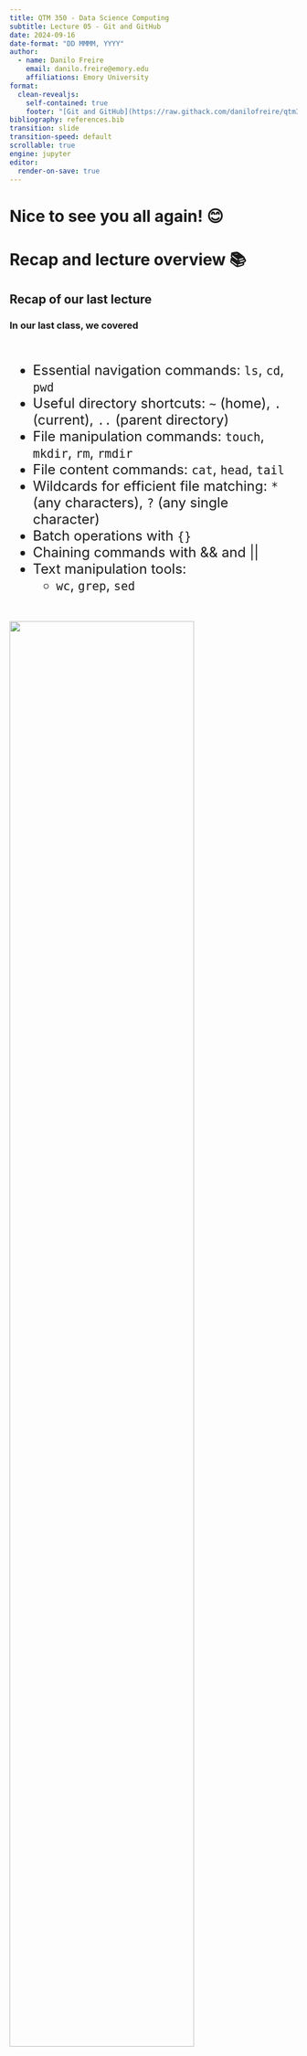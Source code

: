 ```yaml
---
title: QTM 350 - Data Science Computing
subtitle: Lecture 05 - Git and GitHub
date: 2024-09-16
date-format: "DD MMMM, YYYY"
author:
  - name: Danilo Freire
    email: danilo.freire@emory.edu
    affiliations: Emory University
format:
  clean-revealjs:
    self-contained: true
    footer: "[Git and GitHub](https://raw.githack.com/danilofreire/qtm350/main/lectures/lecture-05/05-git-github.html)"
bibliography: references.bib
transition: slide
transition-speed: default
scrollable: true
engine: jupyter
editor:
  render-on-save: true
---
```


# Nice to see you all again! 😊 {background-color="#2d4563"}

# Recap and lecture overview 📚 {background-color="#2d4563"}

## Recap of our last lecture
### In our last class, we covered

:::{style="margin-top: 30px; font-size: 24px;"}
:::{.colunms}
:::{.column size="50%"}
- Essential navigation commands: `ls`, `cd`, `pwd`
- Useful directory shortcuts: `~` (home), `.` (current), `..` (parent directory)
- File manipulation commands: `touch`, `mkdir`, `rm`, `rmdir`
- File content commands: `cat`, `head`, `tail`
- Wildcards for efficient file matching: `*` (any characters), `?` (any single character)
- Batch operations with `{}`
- Chaining commands with && and ||
- Text manipulation tools: 
  - `wc`, `grep`, `sed`
:::

:::{.column size="50%"}
![](figures/home.jpg){width="80%"}
:::
:::
:::

## Today's lecture

:::{style="margin-top: 30px; font-size: 24px;"}
:::{.colunms}
:::{.column size="50%"}
- Learn how to think in terms of projects
- Introduction to version control systems
- What is Git and why use it?
- How to add, commit, and push changes to a repository
- GitHub and its role in collaborative projects
- How to fork, clone, and create pull requests
- How to resolve conflicts
- Best practices for using Git and GitHub
:::

:::{.column size="50%"}
![](figures/git.png)
![](figures/github.png)
:::
:::
:::

# Project management 📂 {background-color="#2d4563"}

## Taming chaos

:::{style="margin-top: 30px; font-size: 24px;"}
:::{.colunms}
::: {.column width="50%"}
In the data science workflow, there are [two sorts of surprises and cognitive stress]{.alert}:

:::{.incremental}
1. Analytical (often good)
2. Infrastructural (almost always bad)
:::

:::{.incremental}
- [Analytical surprise]{.alert} is when you learn something from or about the data.

- [Infrastructural surprise]{.alert} is when you discover that:

- You can't find what you did before.
- The analysis code breaks.
- The report doesn't compile.
- The collaborator can't run your code.

- Good project management lets you focus on the [right kind of stress]{.alert}.
:::
:::

::: {.column width="50%" layout-valign="center"}
![](figures/pippi-langstrumpf.gif){width="80%"}
:::
:::
:::

## Keeping Future-you happy

:::{style="margin-top: 30px; font-size: 24px;"}
:::{.incremental}
- It’s often tempting to set up a project assuming that you will be the only person working on it, e.g. as homework.
- [That’s almost never true]{.alert}.
- Coauthors and collaborators happen to the best of us.
- Even if not, there's someone else who you always have to keep happy: [Future-you]{.alert}.
- Future-you is really the one you organise your projects for.
- Most importantly, they are who will enjoy the fruits of your data science labour, or have to fight back your chaos.
- So, [be kind to Future-you]{.alert}. Establish a good workflow. You'll thank yourself later.

:::{style="text-align: center;"}
![](figures/fox.png){width="40%"}
:::
:::
:::

## Project setup 👷🏻‍♀️👷🏽‍♂️

:::{style="margin-top: 30px; font-size: 24px;"}
:::{.columns}
:::{.column size="50%"}
You should [always]{.alert} think in terms of projects.

A project is a [self-contained unit of data science work]{.alert} that can be

:::{.incremental}
- Shared (e.g., with collaborators)
- Recreated by others (including Future-you)
- Packaged (e.g., as a report)
- Dumped (exported or archived)
:::
:::

:::{.column size="50%"}
:::{.fragment .fade-in}
A project contains:

:::{.incremental}
- [Content]{.alert}, e.g., raw data, processed data, scripts, functions, documents and other output

- [Metadata]{.alert}, e.g., information about tools for running it (required libraries, compilers), version history
:::

:::{style="margin-top: 20px;"}
:::{.fragment .fade-in}
For R projects for example:

- Projects are folders/directories.
- Metadata is the [RStudio project](https://support.rstudio.com/hc/en-us/articles/200526207-Using-Projects) (`.Rproj`) files (perhaps augmented with the output of [renv](https://rstudio.github.io/renv/articles/renv.html) for dependency management) and `.git`.
:::
:::
:::
:::
:::
:::

## Project setup: Directories
### Recommendations

:::{style="margin-top: 30px; font-size: 22px;"}
:::{.columns}
:::{.column size="50%"}
- One parent folder contains [everything]{.alert} inside it.
- You decide what goes in the project folder. The project dictates the structure.
- Keep [input separate from output]{.alert}. Definitely separate raw from processed data!
- [All internal paths are relative]{.alert}. Absolute paths are bad paths. Don't feed functions with paths like `"/Users/me/data/thing.csv"`.
- Those paths will not work outside your computer (or maybe not even there, some days/weeks/months ahead).
:::

:::{.column size="50%"}
![](figures/rproject-setup.png){width="300"}
:::
:::
:::

## Project setup: Scripts

:::{style="margin-top: 30px; font-size: 22px;"}
:::{.columns}
:::{.column size="50%"}
- Scripts are the [glue]{.alert} that holds your project together.
- They should be [readable]{.alert} and [reproducible]{.alert}.
- Names should [only include letters and numbers]{.alert} with dashes `-` or underscores `_` to separate words.
- Use numbering to indicate the order in which files should be run:
  - `00-setup.py`
  - `01-import-data.py`
  - `02-preprocess-data.py`

- Write short, modular scripts. Every script serves a purpose in your pipeline.
- Put the setup first (e.g., `library()` and `source()`).
- [Always comment more than you usually do]{.alert}.
:::

:::{.column size="50%"}
![](figures/file_management.png){width="70%"}
:::
:::
:::

# Version control systems 🔄 {background-color="#2d4563"}

## What is version control?

:::{style="margin-top: 30px; font-size: 24px;"}
:::{.columns}
:::{.column size="50%"}
:::{.incremental}
- Version Control is a way to [track your files]{.alert}
- It is usually saved in [a series of snapshots and branches]{.alert}, which you can move back and forth between
- Version Control allows you to view how project has progressed over time
- It allows you to:
  - Distribute your file changes over time
  - Prevent against data loss/damage by creating backup snapshots
  - Manage complex project structures (e.g. Linux)
:::
:::

:::{.column size="50%"}
![](figures/01-version-control.png){width="70%"}
:::
:::
:::

## Why version control?

:::{style="margin-top: 30px; font-size: 24px; text-align: center;"}
![](http://phdcomics.com/comics/archive/phd101212s.gif){width="40%"}
:::

## More reasons to use version control

:::{style="margin-top: 30px; font-size: 24px;"}
:::{.columns}
:::{.column size="50%"}
**Have you ever...**

- Changed your code, realised it was a mistake and wanted to revert back?
- Lost code or had a backup that was too old?
- Wanted to see the difference between different versions of your code?
- Wanted to review the history of some code?
- Wanted to submit a change to someone else's code?
- Wanted to see how much work is being done, when, and by whom?

[Version control can help with all of these]{.alert}.
:::

:::{.column size="50%"}
![](figures/version-control-joke-2.jpeg){width="70%"}
:::
:::
:::

# Git and GitHub 🐙 {background-color="#2d4563"}

## What is Git?

:::{style="margin-top: 30px; font-size: 22px;"}
:::{.columns}
:::{.column size="50%"}
![](figures/git.png){width="30%"}

- Git is a [distributed version control system]{.alert}.
- Imagine if your Dropbox and the "Track changes" feature in MS Word had a baby.
- In fact, it's even better than that because [Git is optimised for code]{.alert}
- There is a learning curve, but it's worth it.
- Being familiar with [Git is taken for granted]{.alert} when you interact with other data scientists.
- It is [not the only version control software](https://en.wikipedia.org/wiki/Comparison_of_version-control_software), but certainly the most popular one.
- According to [StackOverflow's 2022 Developer Survey](https://survey.stackoverflow.co/2022/#version-control-systems), about 94% of developers use Git.
:::

:::{.column size="50%"}
![](figures/github.png){width="45%"}

- [Git and GitHub are distinct things]{.alert}.
- [GitHub is an online hosting platform]{.alert} that allows you to host your code online.
- It relies on Git and makes some of its functionality more accessible.
- Also, it provides many more useful features to collaborate with others. 
- Just like we don't *need* Rstudio to run R code, we don't *need* GitHub to use Git... But it will make our lives easier.
:::
:::
:::

## Git: some background

:::{style="margin-top: 30px; font-size: 24px;"}
:::{.columns}
::: {.column width="50%"}
**Where does Git come from?**

- Git was created in 2005 by Linux creator [Linus Torvalds](https://en.wikipedia.org/wiki/Linus_Torvalds).
- The initial motivation was to have a non-proprietary version control system to manage Linux kernel development.
- Check out this (quite opinionated) [talk by Linus Torvalds on Git](https://www.youtube.com/watch?v=4XpnKHJAok8) two years after its creation.
- There are many [Git GUIs](https://en.wikipedia.org/wiki/Comparison_of_Git_GUIs), giving you the option to use git without the shell (often with reduced functionality). Popular choices are the [GitHub Desktop](https://desktop.github.com/), and the [integration with VS Code](https://code.visualstudio.com/docs/editor/versioncontrol).
:::

::: {.column width="50%"}
:::{style="text-align: center;"}
![](figures/git-vscode.png){width="50%"}
:::
:::
:::
:::

## GitHub: some background

:::{style="margin-top: 30px; font-size: 22px;"}
:::{.columns}
:::{.column size="50%"}
**Where does GitHub come from?**

- GitHub was created in 2008 and is now owned by Microsoft.
- GitHub offers various subscription plans and has expanded its services beyond hosting Git-based version control.
- GitHub is also widely used to document scientific projects, host websites, and more.
- GitHub is a [social network for developers]{.alert}. It's like Facebook, but for code.
- [I'm a big fan of GitHub!]{.alert}. [My website](https://danilofreire.github.io/) and, as you know, [this course](https://danilofreire.github.io/qtm350) are hosted on there.
:::

:::{.column size="50%"}
- [Please create an educational account](https://github.com/education/students) to get free access to GitHub Pro. Use your Emory email address.
- You will receive a [GitHub Student Developer Pack](https://education.github.com/pack) with many freebies, including [GitHub Copilot](https://copilot.github.com/), which is an AI tool that helps you write code.
- We will talk about Copilot in a future lecture, but you can start using it now.

:::{style="text-align: center;"}
![](figures/professorcat.png){width="40%"}
:::
:::
:::
:::

## Second step: install Git

:::{style="margin-top: 30px; font-size: 24px;"}
Again, Git is an independent piece of software. You need to have it installed on your machine to call it from the command line or VS Code

Chances are that that's already the case. Here's how you can check using the command line:

```verbatim
which git
```

And here's how you can check the version:

```verbatim
git --version
```

If you want to install (or update) Git on your Mac/Linux machine, I recommend using [Homebrew](https://brew.sh/), "the missing package manager for macOS (or Linux)":

```verbatim
brew install git
```

To install/update Git for Windows, check out [happygitwithr.com](https://happygitwithr.com/install-git.html).
:::

## Third step: introduce yourself to Git

:::{style="margin-top: 30px; font-size: 24px;"}
This is particularly important when you work with Git but without the GitHub overhead. The idea is to define how your commits are labelled. Others should easily identify your commits as coming from you.

Have you already introduced yourself to Git? Find it out:

```verbatim
git config --list
```

Still have to introduce yourself? To that end, we set our user name and email address like this:

```verbatim
git config --global user.name 'danilofreire'
git config --global user.email 'danilo.freire@emory.edu'
```

The user name can be (but does not have to be) your GitHub user name. The email address should definitely be the one associated with your GitHub account.

Check out [these setup instructions](https://swcarpentry.github.io/git-novice/02-setup.html) from [Software Carpentry](https://software-carpentry.org/about/) to learn about more configuration options.
:::

# Git from the shell 🐚 {background-color="#2d4563"}

## Repositories

:::{style="margin-top: 30px; font-size: 24px;"}
:::{.columns}
:::{.column size="50%"}
- Repositories, usually called ‘repos’, store the full history and source control of a project.
- They can either be hosted locally, or on a shared server, such as `GitHub`.
- Most repositories are stored on `GitHub`, while core contributors make copies of the repository on their machine and update the repository using the `push/pull` system.
- Any repository stored somewhere other than locally is called a ‘remote repository’.
:::

:::{.column size="50%"}
:::{style="text-align: center;"}
![](figures/03-version-control.png){width="60%"}
:::
:::
:::
:::

## {background-image="figures/qtm350-repo.png"}

## Repos vs Directories

:::{style="margin-top: 30px; font-size: 24px;"}
:::{.columns}
:::{.column size="50%"}
- Repositories are [timelines of the entire project]{.alert}, including all changes made previously.
- Directories, or ‘working directories’ are projects at their [current state in time]{.alert}.
- Any local directory interacting with a repository is technically a repository itself, however, it is better to call these directories ‘local repositories’, as they are instances of a remote repository.
:::

::: {.column width="50%"}
:::{style="text-align: center;"}
![](figures/04-version-control.png){width="100%"}
:::
:::
::: 
:::

## Workflow Diagram

:::{style="margin-top: 30px; font-size: 24px;"}
:::{.columns}
:::{.column size="50%"}
- This diagram shows a little bit about how the basic Git workflow process works
- The staging area is the bundle of all the modifications to the project that are going to be committed.
- A ‘commit’ is similar to taking a snapshot of the current state of the project, then storing it on a timeline.
:::

::: {.column width="50%"}
:::{style="text-align: center;"}
![](figures/05-version-control.jpg){width="50%"}
:::
:::
::: 
:::

## Main Git commands

:::{style="margin-top: 30px; font-size: 22px;"}
:::{.columns}
:::{.column size="50%"}
- `git init`: Initialises a new Git repository.
- `git clone`: Copies an existing Git repository.
- `git add`: Adds changes to the staging area.
- `git commit`: Commits changes to the repository.
- `git push`: Pushes changes to a remote repository.
- `git pull`: Pulls changes from a remote repository.
- `git status`: Shows the status of the working directory.
- `git log`: Shows the commit history.
- `git branch`: Shows the branches in the repository.
- `git checkout`: Switches branches.

[Git documentation](https://git-scm.com/doc)
:::

:::{.column size="50%"}
:::{style="text-align: center;"}
![](figures/commands.webp){width="90%"}
:::
:::
:::
:::

# Hands-on: Git and GitHub 🤲🏽 {background-color="#2d4563"}

## Let's create a repository together

:::{style="margin-top: 30px; font-size: 24px;"}
- Let's create a new repository on GitHub from scratch!
- We will create it in our local machine and push it to GitHub.
- Next class, I will show you how to clone it and make changes.
- We will also learn how to create branches, merge them, and resolve conflicts.

:::{.fragment .fade-in}
:::{style="text-align: center; font-size: 30px;"}
[Let's do it!]{.alert} 🚀
:::
:::
:::

## Creating a new repository

:::{style="margin-top: 30px; font-size: 22px;"}
:::{.columns}
:::{.column size="50%"}
1. I will create a new folder/directory in my computer: `my_project` 
2. Open the `bash/zsh` Terminal and go to the `my_project` directory
3. I will copy the `my_project` directory path into a text document 
4. I will try to add this folder to the `staging area`.

```verbatim
mkdir my-project
cd my-project
git add .
```
5. Error!

:::{.fragment .fade-in}
6. We need to initialise the repository. [Do not do that in your home directory!]{.alert}

```verbatim
git init
```
:::
:::

:::{.column width="50%"}
:::{style="text-align: center;"}
![](figures/terminal.png){width="130%"}
:::
::: 
:::
:::

## Adding/Removing files from the repo

:::{style="margin-top: 30px; font-size: 24px;"}
:::{.columns}
:::{.column size="50%"}
1. Check the `staging area` status.

```verbatim
git status
```

2. Let's add a `01-cleaning-data.py` file to the `staging area`. Then, check its status.

```verbatim
touch 01-cleaning-data.py
git add 01-cleaning-data.py
git status
```
:::

::: {.column width="50%"}
:::{style="text-align: center;"}
![](figures/terminal02.png){width="100%"}
:::
::: 
:::
:::

## Adding/Removing files from the repo

:::{style="margin-top: 30px; font-size: 24px;"}
:::{.columns}
:::{.column size="50%"}
3. Now let's create more files and add them to the `staging area`.

```verbatim
touch 02-exploratory-data-analysis.py
touch 03-modelling.py
touch 04-visualisation.py
git add .
git status
```
:::

::: {.column width="50%"}
:::{style="text-align: center;"}
![](figures/terminal03.png){width="100%"}
:::
:::
:::
:::

## Adding/Removing files from the repo

:::{style="margin-top: 30px; font-size: 24px;"}
:::{.columns}
:::{.column size="50%"}
4. In the directory, let's delete the `04-visualisation.py` file and check the status:

```verbatim
rm -f 04-visualisation.py
git status
```
:::

::: {.column width="50%"}
:::{style="text-align: center;"}
![](figures/terminal04.png){width="100%"}
:::
:::
:::
::: 

## First commit

:::{style="margin-top: 30px; font-size: 24px;"}
:::{.columns}
:::{.column size="50%"}
7. (cont.) In the directory, let's do our "initial commit" :

```verbatim
git commit -m "initial commit"
```
:::

::: {.column width="50%"}
:::{style="text-align: center;"}
![](figures/terminal05.png){width="100%"}
::: 
:::
:::
:::

## First Commit

:::{style="margin-top: 30px; font-size: 24px;"}
:::{.columns}
:::{.column size="50%"}
8. To check all commits in your `repo`:

```verbatim
git log
```

- Most important things here are:   
  - commit id;
  - date/time;
  - branch;
  - commit message;
:::

::: {.column width="50%"}
:::{style="text-align: center;"}
![](figures/terminal06.png){width="100%"}
::: 
:::
:::
:::

## Git Checkout

:::{style="margin-top: 30px; font-size: 23px;"}
:::{.columns}
:::{.column size="50%"}
1. First, let's make new commits in our repo:

```verbatim
touch 04-new-visualisation.py # new file
touch 05-comments.py # new file
git add . # add files to the staging area
git commit -m "adding files" # new commit
echo "Hello you" >> 05-comments.py # edit file
git add . # add files to the staging area
git commit -m "editing 05-comments.py". # new commit
rm -f 05-comments.py # delete file
git commit -a -m "deleting 05-comments.py" # new commit
git log  # lets check
```
:::

::: {.column width="50%"}
:::{style="text-align: center;"}
![](figures/terminal07.png){width="100%"}
:::
:::
::: 
:::

## Hands on! Git Checkout

:::{style="margin-top: 30px; font-size: 24px;"}
:::{.columns}
:::{.column size="50%"}
2. We use `checkout` to go back in time to a given commit. Let's go back to the "initial commit":

```verbatim
git checkout 470636f38e409f4f322c48183e19633ebb550625
```

- Check the folder!
- `04-visualisation.py` is back!
- [Important]{.alert}: doing this does not delete our commits. We just move back in time!
::: 

::: {.column width="50%"}
:::{style="text-align: center;"}
![](figures/terminal08.png){width="200%"}
:::
:::
::: 
:::

## Git Checkout

:::{style="margin-top: 30px; font-size: 24px;"}
:::{.columns}
:::{.column size="50%"}
3. To "go back to the future", the most recent commit, we just need to go back to the main branch:

```verbatim
git checkout main
git log
```
- Check the `folder/directory` again!
- `04-visualisation.py` is gone and `04-new-visualisation.py` is back!
::: 

::: {.column width="50%"}
![](figures/terminal09.png){width="100%"}
:::
:::
::: 

## Next steps 🙂

:::{style="margin-top: 30px; font-size: 24px;"}
- [Phew!]{.alert} That was a lot of work! 😅
- Next class we will see how we can create branches and merge them.
- We will also learn how to resolve conflicts and push our changes to GitHub.
- For now, let's keep our `my_project` folder and we will use it in our next class.
- You can try to create a repository on GitHub and push your changes there! 🤓
- [Questions?]{.alert}
:::

## Summary 📝

:::{style="margin-top: 30px; font-size: 24px;"}
:::{.columns}
:::{.column size="50%"}
Today we learned about:

- The importance of project management
- The benefits of version control systems
- What is Git and why use it
- Why GitHub is a great tool for collaborative projects
- The main Git commands
- The difference between repositories and directories
- How to add, remove, commit, and check changes in a repository
:::

:::{.column size="50%"}
![](figures/spy.png){width="100%"}
:::
:::
:::

# Questions? 🤓 {background-color="#2d4563"}

# Thank you very much and see you soon! 😊🙏🏻 {background-color="#2d4563"}